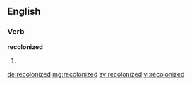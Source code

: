 ==English==

===Verb===
'''recolonized'''

# {{en-past of|recolonize}}

[[de:recolonized]]
[[mg:recolonized]]
[[sv:recolonized]]
[[vi:recolonized]]
